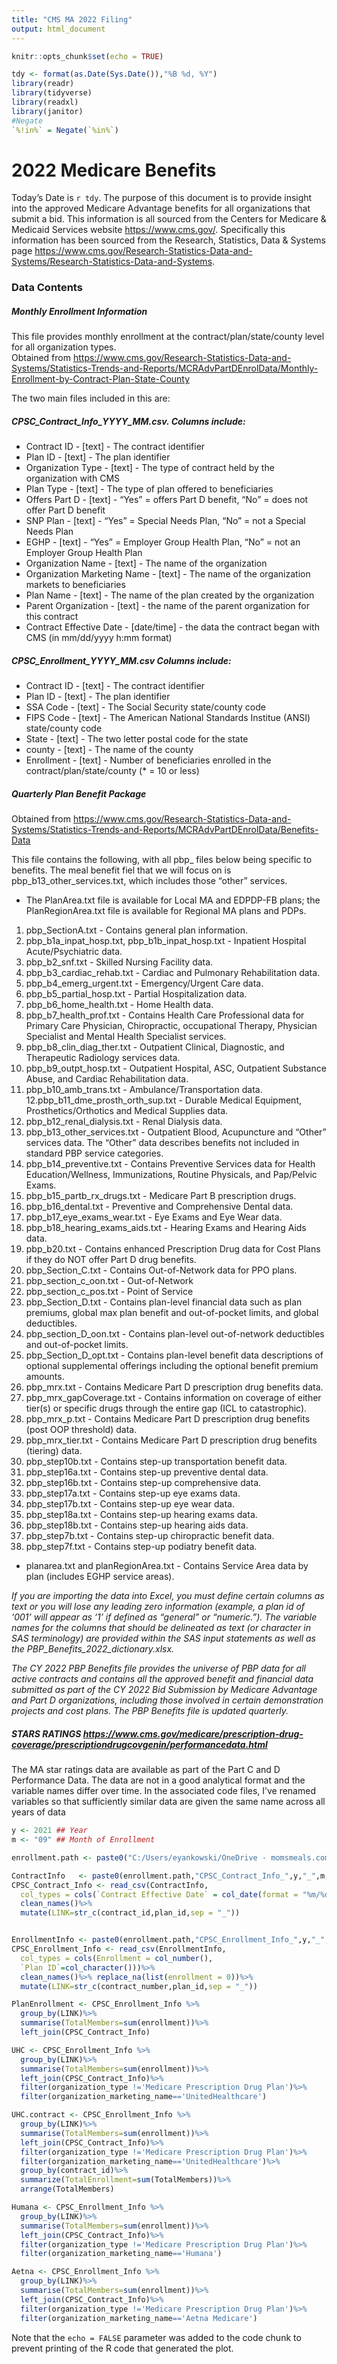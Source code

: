 ```yaml
---
title: "CMS MA 2022 Filing"
output: html_document
---
```


```r
knitr::opts_chunk$set(echo = TRUE)

tdy <- format(as.Date(Sys.Date()),"%B %d, %Y")
library(readr)
library(tidyverse)
library(readxl)
library(janitor)
#Negate
`%!in%` = Negate(`%in%`)
```

# 2022 Medicare Benefits

Today's Date is `r tdy`.
The purpose of this document is to provide insight into the approved Medicare Advantage benefits for all organizations that submit a bid.  This information is all sourced from the Centers for Medicare & Medicaid Services website <https://www.cms.gov/>.
Specifically this information has been sourced from the Research, Statistics, Data & Systems page <https://www.cms.gov/Research-Statistics-Data-and-Systems/Research-Statistics-Data-and-Systems>.  

### **Data Contents**

##### **Monthly Enrollment Information**
This file provides monthly enrollment at the contract/plan/state/county level for all organization types.  
Obtained from <https://www.cms.gov/Research-Statistics-Data-and-Systems/Statistics-Trends-and-Reports/MCRAdvPartDEnrolData/Monthly-Enrollment-by-Contract-Plan-State-County>

The two main files included in this are:  

##### CPSC_Contract_Info_YYYY_MM.csv.  Columns include:  

* Contract ID - [text] - The contract identifier
* Plan ID - [text] - The plan identifier
* Organization Type - [text] - The type of contract held by the organization with CMS
* Plan Type  - [text] - The type of plan offered to beneficiaries
* Offers Part D - [text] - "Yes" = offers Part D benefit, "No" = does not offer Part D benefit
* SNP Plan - [text] - "Yes" = Special Needs Plan, "No" = not a Special Needs Plan
* EGHP - [text] - "Yes" = Employer Group Health Plan, "No" = not an Employer Group Health Plan 
* Organization Name - [text] - The name of the organization
* Organization Marketing Name - [text] - The name of the organization markets to beneficiaries
* Plan Name - [text] - The name of the plan created by the organization
* Parent Organization - [text] - the name of the parent organization for this contract
* Contract Effective Date - [date/time] - the data the contract began with CMS (in mm/dd/yyyy h:mm format) 
  
##### CPSC_Enrollment_YYYY_MM.csv Columns include:

* Contract ID - [text] - The contract identifier 
* Plan ID - [text] - The plan identifier
* SSA Code - [text] - The Social Security state/county code
* FIPS Code - [text] - The American National Standards Institue (ANSI) state/county code
* State - [text] - The two letter postal code for the state
* county - [text] - The name of the county
* Enrollment - [text] - Number of beneficiaries enrolled in the contract/plan/state/county (* = 10 or less)

##### **Quarterly Plan Benefit Package** 
Obtained from <https://www.cms.gov/Research-Statistics-Data-and-Systems/Statistics-Trends-and-Reports/MCRAdvPartDEnrolData/Benefits-Data>

This file contains the following, with all pbp_ files below being specific to benefits.  The meal benefit fiel that we will focus on is pbp_b13_other_services.txt, which includes those "other" services.

* The PlanArea.txt file is available for Local MA and EDPDP-FB plans; the PlanRegionArea.txt file is available for Regional MA plans and PDPs.

1. pbp_SectionA.txt - Contains general plan information.
2. pbp_b1a_inpat_hosp.txt, pbp_b1b_inpat_hosp.txt - Inpatient Hospital Acute/Psychiatric data.
3. pbp_b2_snf.txt - Skilled Nursing Facility data.
4. pbp_b3_cardiac_rehab.txt - Cardiac and Pulmonary Rehabilitation data.
5. pbp_b4_emerg_urgent.txt - Emergency/Urgent Care data.
6. pbp_b5_partial_hosp.txt - Partial Hospitalization data.
7. pbp_b6_home_health.txt - Home Health data.
8. pbp_b7_health_prof.txt - Contains Health Care Professional data for Primary Care Physician, Chiropractic, occupational Therapy, Physician Specialist and Mental Health Specialist services.
9. pbp_b8_clin_diag_ther.txt - Outpatient Clinical, Diagnostic, and Therapeutic Radiology services data.
10. pbp_b9_outpt_hosp.txt - Outpatient Hospital, ASC, Outpatient Substance Abuse, and Cardiac Rehabilitation data.
11. pbp_b10_amb_trans.txt - Ambulance/Transportation data.
12.pbp_b11_dme_prosth_orth_sup.txt - Durable Medical Equipment, Prosthetics/Orthotics and Medical Supplies data.
13. pbp_b12_renal_dialysis.txt - Renal Dialysis data.
14. pbp_b13_other_services.txt - Outpatient Blood, Acupuncture and "Other" services data. The "Other" data describes benefits not included in standard PBP service categories.
15. pbp_b14_preventive.txt - Contains Preventive Services data for Health Education/Wellness, Immunizations, Routine Physicals, and Pap/Pelvic Exams.
16. pbp_b15_partb_rx_drugs.txt -  Medicare Part B prescription drugs.
17. pbp_b16_dental.txt - Preventive and Comprehensive Dental data.
18. pbp_b17_eye_exams_wear.txt - Eye Exams and Eye Wear data.
19. pbp_b18_hearing_exams_aids.txt - Hearing Exams and Hearing Aids data.
20. pbp_b20.txt - Contains enhanced Prescription Drug data for Cost Plans if they do NOT offer Part D drug benefits.
21. pbp_Section_C.txt - Contains Out-of-Network data for PPO plans.
22. pbp_section_c_oon.txt - Out-of-Network
23. pbp_section_c_pos.txt - Point of Service
24. pbp_Section_D.txt - Contains plan-level financial data such as plan premiums, global max plan benefit and out-of-pocket limits, and global deductibles.
25. pbp_section_D_oon.txt - Contains plan-level out-of-network deductibles and out-of-pocket limits.
26. pbp_Section_D_opt.txt - Contains plan-level benefit data descriptions of optional supplemental offerings including the optional benefit premium amounts.
27. pbp_mrx.txt - Contains Medicare Part D prescription drug benefits data.
28. pbp_mrx_gapCoverage.txt - Contains information on coverage of either tier(s) or specific drugs through the entire gap (ICL to catastrophic).
29. pbp_mrx_p.txt - Contains Medicare Part D prescription drug benefits (post OOP threshold) data.
30. pbp_mrx_tier.txt - Contains Medicare Part D prescription drug benefits (tiering) data.
31. pbp_step10b.txt - Contains step-up transportation benefit data.
32. pbp_step16a.txt - Contains step-up preventive dental data.
33. pbp_step16b.txt - Contains step-up comprehensive data.
34. pbp_step17a.txt - Contains step-up eye exams data.
35. pbp_step17b.txt - Contains step-up eye wear data.
36. pbp_step18a.txt - Contains step-up hearing exams data.
37. pbp_step18b.txt - Contains step-up hearing aids data.
38. pbp_step7b.txt - Contains step-up chiropractic benefit data.
39. pbp_step7f.txt - Contains step-up podiatry benefit data.

* planarea.txt and planRegionArea.txt - Contains Service Area data by plan (includes EGHP service areas).

*If you are importing the data into Excel, you must define certain columns as text or you will lose any leading zero information (example, a plan id of '001' will 
appear as '1' if defined as "general" or "numeric.").  The variable names for the columns that should be delineated as text (or character in SAS terminology) are 
provided within the SAS input statements as well as the PBP_Benefits_2022_dictionary.xlsx.*  

*The CY 2022 PBP Benefits file provides the universe of PBP data for all active contracts and contains all the approved benefit and financial data submitted as part of the CY 2022 Bid Submission by Medicare Advantage and Part D organizations, including those involved in certain demonstration projects and cost plans. The PBP Benefits file is updated quarterly.*


##### STARS RATINGS <https://www.cms.gov/medicare/prescription-drug-coverage/prescriptiondrugcovgenin/performancedata.html>  
The MA star ratings data are available as part of the Part C and D Performance Data. The data are not in a good analytical format and the variable names differ over time. In the associated code files, I've renamed variables so that sufficiently similar data are given the same name across all years of data

```r
y <- 2021 ## Year 
m <- "09" ## Month of Enrollment

enrollment.path <- paste0("C:/Users/eyankowski/OneDrive - momsmeals.com\\MM\\CMS\\CPSC\\CPSC_Enrollment_",y,"_",m,"\\")

ContractInfo   <- paste0(enrollment.path,"CPSC_Contract_Info_",y,"_",m,".csv")
CPSC_Contract_Info <- read_csv(ContractInfo,
  col_types = cols(`Contract Effective Date` = col_date(format = "%m/%d/%Y")))%>%
  clean_names()%>%
  mutate(LINK=str_c(contract_id,plan_id,sep = "_"))


EnrollmentInfo <- paste0(enrollment.path,"CPSC_Enrollment_Info_",y,"_",m,".csv")
CPSC_Enrollment_Info <- read_csv(EnrollmentInfo,
  col_types = cols(Enrollment = col_number(),
  `Plan ID`=col_character()))%>%
  clean_names()%>% replace_na(list(enrollment = 0))%>%
  mutate(LINK=str_c(contract_number,plan_id,sep = "_"))

PlanEnrollment <- CPSC_Enrollment_Info %>%
  group_by(LINK)%>%
  summarise(TotalMembers=sum(enrollment))%>%
  left_join(CPSC_Contract_Info)

UHC <- CPSC_Enrollment_Info %>%
  group_by(LINK)%>%
  summarise(TotalMembers=sum(enrollment))%>%
  left_join(CPSC_Contract_Info)%>%
  filter(organization_type !='Medicare Prescription Drug Plan')%>%
  filter(organization_marketing_name=='UnitedHealthcare')

UHC.contract <- CPSC_Enrollment_Info %>%
  group_by(LINK)%>%
  summarise(TotalMembers=sum(enrollment))%>%
  left_join(CPSC_Contract_Info)%>%
  filter(organization_type !='Medicare Prescription Drug Plan')%>%
  filter(organization_marketing_name=='UnitedHealthcare')%>%
  group_by(contract_id)%>%
  summarize(TotalEnrollment=sum(TotalMembers))%>%
  arrange(TotalMembers)

Humana <- CPSC_Enrollment_Info %>%
  group_by(LINK)%>%
  summarise(TotalMembers=sum(enrollment))%>%
  left_join(CPSC_Contract_Info)%>%
  filter(organization_type !='Medicare Prescription Drug Plan')%>%
  filter(organization_marketing_name=='Humana')

Aetna <- CPSC_Enrollment_Info %>%
  group_by(LINK)%>%
  summarise(TotalMembers=sum(enrollment))%>%
  left_join(CPSC_Contract_Info)%>%
  filter(organization_type !='Medicare Prescription Drug Plan')%>%
  filter(organization_marketing_name=='Aetna Medicare')

```

Note that the `echo = FALSE` parameter was added to the code chunk to prevent printing of the R code that generated the plot.
